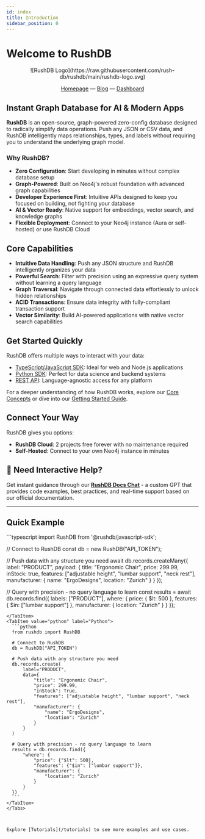 ```yaml
---
id: index
title: Introduction
sidebar_position: 0
---
```


# Welcome to RushDB

<div align="center">
![RushDB Logo](https://raw.githubusercontent.com/rush-db/rushdb/main/rushdb-logo.svg)

[Homepage](https://rushdb.com) — [Blog](https://rushdb.com/blog) — [Dashboard](https://app.rushdb.com)
</div>

## Instant Graph Database for AI & Modern Apps

**RushDB** is an open-source, graph-powered zero-config database designed to radically simplify data operations. Push any JSON or CSV data, and RushDB intelligently maps relationships, types, and labels without requiring you to understand the underlying graph model.

### Why RushDB?

- **Zero Configuration**: Start developing in minutes without complex database setup
- **Graph-Powered**: Built on Neo4j's robust foundation with advanced graph capabilities
- **Developer Experience First**: Intuitive APIs designed to keep you focused on building, not fighting your database
- **AI & Vector Ready**: Native support for embeddings, vector search, and knowledge graphs
- **Flexible Deployment**: Connect to your Neo4j instance (Aura or self-hosted) or use RushDB Cloud

## Core Capabilities

- **Intuitive Data Handling**: Push any JSON structure and RushDB intelligently organizes your data
- **Powerful Search**: Filter with precision using an expressive query system without learning a query language
- **Graph Traversal**: Navigate through connected data effortlessly to unlock hidden relationships
- **ACID Transactions**: Ensure data integrity with fully-compliant transaction support
- **Vector Similarity**: Build AI-powered applications with native vector search capabilities

## Get Started Quickly

RushDB offers multiple ways to interact with your data:

- [TypeScript/JavaScript SDK](/typescript-sdk/introduction): Ideal for web and Node.js applications
- [Python SDK](/python-sdk/introduction): Perfect for data science and backend systems
- [REST API](/rest-api/introduction): Language-agnostic access for any platform

For a deeper understanding of how RushDB works, explore our [Core Concepts](/concepts/storage) or dive into our [Getting Started Guide](/get_started/quick-tutorial).

## Connect Your Way

RushDB gives you options:

- **RushDB Cloud**: 2 projects free forever with no maintenance required
- **Self-Hosted**: Connect to your own Neo4j instance in minutes

## 🚀 Need Interactive Help?

Get instant guidance through our **[RushDB Docs Chat](https://chatgpt.com/g/g-67d3a9c3088081918201be103b22b83f-rushdb-docs-chat)** - a custom GPT that provides code examples, best practices, and real-time support based on our official documentation.

---

## Quick Example

<Tabs groupId="programming-language">
  <TabItem value="typescript" label="TypeScript" default>
  ```typescript
  import RushDB from '@rushdb/javascript-sdk';

  // Connect to RushDB
  const db = new RushDB("API_TOKEN");

  // Push data with any structure you need
  await db.records.createMany({
    label: "PRODUCT",
    payload: {
      title: "Ergonomic Chair",
      price: 299.99,
      inStock: true,
      features: ["adjustable height", "lumbar support", "neck rest"],
      manufacturer: {
        name: "ErgoDesigns",
        location: "Zurich"
      }
    }
  });

  // Query with precision - no query language to learn
  const results = await db.records.find({
    labels: ["PRODUCT"],
    where: {
      price: { $lt: 500 },
      features: { $in: ["lumbar support"] },
      manufacturer: {
        location: "Zurich"
      }
    }
  });
  ```
  </TabItem>
  <TabItem value="python" label="Python">
    ```python
    from rushdb import RushDB

    # Connect to RushDB
    db = RushDB("API_TOKEN")

    # Push data with any structure you need
    db.records.create(
        label="PRODUCT",
        data={
            "title": "Ergonomic Chair",
            "price": 299.99,
            "inStock": True,
            "features": ["adjustable height", "lumbar support", "neck rest"],
            "manufacturer": {
                "name": "ErgoDesigns",
                "location": "Zurich"
            }
        }
    )

    # Query with precision - no query language to learn
    results = db.records.find({
        "where": {
            "price": {"$lt": 500},
            "features": {"$in": ["lumbar support"]},
            "manufacturer": {
                "location": "Zurich"
            }
        }
    })
    ```
  </TabItem>
</Tabs>



Explore [Tutorials](/tutorials) to see more examples and use cases.
